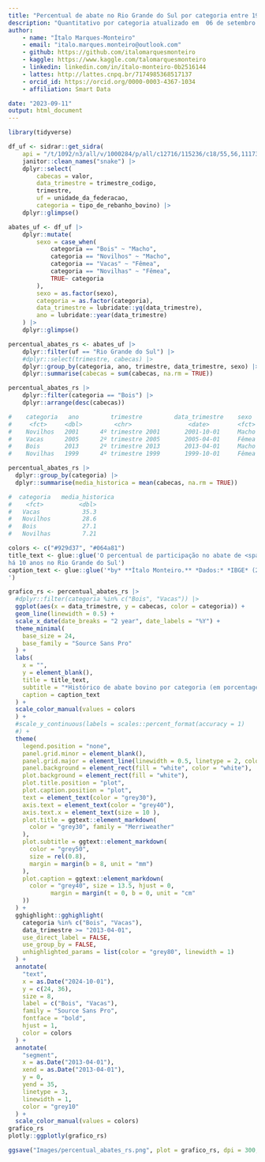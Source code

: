 ```yaml
---
title: "Percentual de abate no Rio Grande do Sul por categoria entre 1997 a 2023"
description: "Quantitativo por categoria atualizado em  06 de setembro de 2023 pelo IBGE"
author: 
    - name: "Ítalo Marques-Monteiro"
    - email: "italo.marques.monteiro@outlook.com"
    - github: https://github.com/italomarquesmonteiro
    - kaggle: https://www.kaggle.com/talomarquesmonteiro
    - linkedin: linkedin.com/in/ítalo-monteiro-0b2516144
    - lattes: http://lattes.cnpq.br/7174985368517137
    - orcid_id: https://orcid.org/0000-0003-4367-1034
    - affiliation: Smart Data  

date: "2023-09-11"
output: html_document
---
```




```r
library(tidyverse)
```


```r
df_uf <- sidrar::get_sidra(
    api = "/t/1092/n3/all/v/1000284/p/all/c12716/115236/c18/55,56,111734,111735/c12529/118225/d/v1000284%202") |>
    janitor::clean_names("snake") |>
    dplyr::select(
        cabecas = valor,
        data_trimestre = trimestre_codigo,
        trimestre,
        uf = unidade_da_federacao,
        categoria = tipo_de_rebanho_bovino) |>
    dplyr::glimpse()
```

```r
abates_uf <- df_uf |>
    dplyr::mutate(
        sexo = case_when(
            categoria == "Bois" ~ "Macho",
            categoria == "Novilhos" ~ "Macho",
            categoria == "Vacas" ~ "Fêmea",
            categoria == "Novilhas" ~ "Fêmea",
            TRUE~ categoria
        ),
        sexo = as.factor(sexo),
        categoria = as.factor(categoria),
        data_trimestre = lubridate::yq(data_trimestre),
        ano = lubridate::year(data_trimestre)
    ) |>
    dplyr::glimpse()
```

```r
percentual_abates_rs <- abates_uf |>
    dplyr::filter(uf == "Rio Grande do Sul") |>
    #dplyr::select(trimestre, cabecas) |>
    dplyr::group_by(categoria, ano, trimestre, data_trimestre, sexo) |>
    dplyr::summarise(cabecas = sum(cabecas, na.rm = TRUE))
```


```r
percentual_abates_rs |>
    dplyr::filter(categoria == "Bois") |>
    dplyr::arrange(desc(cabecas))

#    categoria   ano         trimestre         data_trimestre    sexo   cabecas
#     <fct>     <dbl>         <chr>                <date>        <fct>   <dbl>
#    Novilhos   2001      4º trimestre 2001       2001-10-01     Macho    50.2
#    Vacas      2005      2º trimestre 2005       2005-04-01     Fêmea    44.7
#    Bois       2013      2º trimestre 2013       2013-04-01     Macho    37.1
#    Novilhas   1999      4º trimestre 1999       1999-10-01     Fêmea    16.5
```

```r
percentual_abates_rs |>
  dplyr::group_by(categoria) |>
  dplyr::summarise(media_historica = mean(cabecas, na.rm = TRUE))

#  categoria   media_historica
#    <fct>          <dbl>
#   Vacas            35.3
#   Novilhos         28.6
#   Bois             27.1
#   Novilhas         7.21
```


```r
colors <- c("#929d37", "#064a81")
title_text <- glue::glue('O percentual de participação no abate de <span style = "color:{colors[2]}">**vacas**</span><br> é superior ao abate de <span style = "color:{colors[1]}">**bois**</span> 
há 10 anos no Rio Grande do Sul')
caption_text <- glue::glue('*by* **Ítalo Monteiro.** *Dados:* *IBGE* (2023). *Nota:* <span style = "color:{colors[1]}">**Bois**</span> - bovino macho adulto, com 2 anos de idade ou mais. Inclui o macho não castrado (touro). <span style = "color:{colors[2]}">**Vacas**</span><br> - bovino fêmea adulta, com 2 anos de idade ou mais, independente de já ter parido ou não. Os dados são oriundos de estabelecimentos que estão sob inspeção sanitária federal, estadual ou municipal.
')

grafico_rs <- percentual_abates_rs |>
  #dplyr::filter(categoria %in% c("Bois", "Vacas")) |>
  ggplot(aes(x = data_trimestre, y = cabecas, color = categoria)) +
  geom_line(linewidth = 0.5) +
  scale_x_date(date_breaks = "2 year", date_labels = "%Y") +
  theme_minimal(
    base_size = 24,
    base_family = "Source Sans Pro"
  ) +
  labs(
    x = "",
    y = element_blank(),
    title = title_text,
    subtitle = "*Histórico de abate bovino por categoria (em porcentagem)*",
    caption = caption_text
  ) +
  scale_color_manual(values = colors
  ) +
  #scale_y_continuous(labels = scales::percent_format(accuracy = 1)
  #) +
  theme(
    legend.position = "none",
    panel.grid.minor = element_blank(),
    panel.grid.major = element_line(linewidth = 0.5, linetype = 2, color = "grey85"), # nolint
    panel.background = element_rect(fill = "white", color = "white"),
    plot.background = element_rect(fill = "white"),
    plot.title.position = "plot",
    plot.caption.position = "plot",
    text = element_text(color = "grey30"),
    axis.text = element_text(color = "grey40"),
    axis.text.x = element_text(size = 10 ),
    plot.title = ggtext::element_markdown(
      color = "grey30", family = "Merriweather"
    ),
    plot.subtitle = ggtext::element_markdown(
      color = "grey50",
      size = rel(0.8),
      margin = margin(b = 8, unit = "mm")
    ),
    plot.caption = ggtext::element_markdown(
      color = "grey40", size = 13.5, hjust = 0,
            margin = margin(t = 0, b = 0, unit = "cm"
    ))
  ) +
  gghighlight::gghighlight(
    categoria %in% c("Bois", "Vacas"),
    data_trimestre >= "2013-04-01",
    use_direct_label = FALSE,
    use_group_by = FALSE,
    unhighlighted_params = list(color = "grey80", linewidth = 1)
  ) +
  annotate(
    "text",
    x = as.Date("2024-10-01"),
    y = c(24, 36),
    size = 8,
    label = c("Bois", "Vacas"),
    family = "Source Sans Pro",
    fontface = "bold",
    hjust = 1,
    color = colors
  ) +
  annotate(
    "segment",
    x = as.Date("2013-04-01"),
    xend = as.Date("2013-04-01"),
    y = 0,
    yend = 35,
    linetype = 3,
    linewidth = 1,
    color = "grey10"
  ) +
  scale_color_manual(values = colors)
grafico_rs
plotly::ggplotly(grafico_rs)
```


```r
ggsave("Images/percentual_abates_rs.png", plot = grafico_rs, dpi = 300, width = 17, height = 9)
```